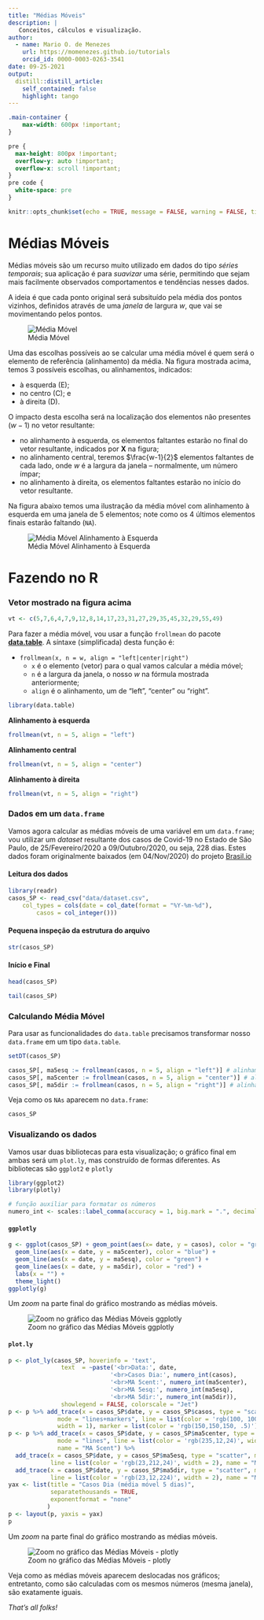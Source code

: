 ```yaml
---
title: "Médias Móveis"
description: |
   Conceitos, cálculos e visualização.
author:
  - name: Mario O. de Menezes
    url: https://momenezes.github.io/tutorials
    orcid_id: 0000-0003-0263-3541
date: 09-25-2021
output:
  distill::distill_article:
    self_contained: false
    highlight: tango
---
```


```css
.main-container {
    max-width: 600px !important;
}

pre {
  max-height: 800px !important;
  overflow-y: auto !important;
  overflow-x: scroll !important;
}
pre code {
  white-space: pre
}
```

```r
knitr::opts_chunk$set(echo = TRUE, message = FALSE, warning = FALSE, tidy = TRUE, R.options = list(width = 60))
```

# Médias Móveis

Médias móveis são um recurso muito utilizado em dados do tipo *séries temporais*; sua aplicação é para _suavizar_ uma série, permitindo que sejam mais facilmente observados comportamentos e tendências nesses dados.

A ideia é que cada ponto original será subsituído pela média dos pontos vizinhos, definidos através de uma _janela_ de largura $w$, que vai se movimentando pelos pontos. 

![Média Móvel](figures/ilustracao_media_movel.png)

Uma das escolhas possíveis ao se calcular uma média móvel é quem será o elemento de referência (alinhamento) da média. Na figura mostrada acima, temos 3 possíveis escolhas, ou alinhamentos, indicados:

- à esquerda (E);
- no centro (C); e
- à direita (D).

O impacto desta escolha será na localização dos elementos não presentes ($w-1$) no vetor resultante:

- no alinhamento à esquerda, os elementos faltantes estarão no final do vetor resultante, indicados por **X** na figura;
- no alinhamento central, teremos $\frac{w-1}{2}$ elementos faltantes de cada lado, onde $w$ é a largura da janela -- normalmente, um número ímpar;
- no alinhamento à direita, os elementos faltantes estarão no início do vetor resultante.

Na figura abaixo temos uma ilustração da média móvel com alinhamento à esquerda em uma janela de 5 elementos; note como os 4 últimos elementos finais estarão faltando (`NA`).

![Média Móvel Alinhamento à Esquerda](figures/ilustracao_media_movel_esq.png)

# Fazendo no **R**

### Vetor mostrado na figura acima

```r
vt <- c(5,7,6,4,7,9,12,8,14,17,23,31,27,29,35,45,32,29,55,49)
```

Para fazer a média móvel, vou usar a função `frollmean` do pacote [**data.table**](https://cran.r-project.org/web/packages/data.table/index.html). A síntaxe (simplificada) desta função é:

- `frollmean(x, n = w, align = "left|center|right")`
    * `x` é o elemento (vetor) para o qual vamos calcular a média móvel;
    * `n` é a largura da janela, o nosso $w$ na fórmula mostrada anteriormente;
    * `align` é o alinhamento, um de "left", "center" ou "right".

```r
library(data.table)
```

**Alinhamento à esquerda**

```r
frollmean(vt, n = 5, align = "left")
```

**Alinhamento central**

```r
frollmean(vt, n = 5, align = "center")
```

**Alinhamento à direita**

```r
frollmean(vt, n = 5, align = "right")
```

### Dados em um `data.frame`

Vamos agora calcular as médias móveis de uma variável em um `data.frame`; vou utilizar um _dataset_ resultante dos casos de Covid-19 no Estado de São Paulo, de 25/Fevereiro/2020 a 09/Outubro/2020, ou seja, 228 dias. Estes dados foram originalmente baixados (em 04/Nov/2020) do projeto [Brasil.io](https://brasil.io/)

#### Leitura dos dados
```r
library(readr)
casos_SP <- read_csv("data/dataset.csv", 
    col_types = cols(date = col_date(format = "%Y-%m-%d"), 
        casos = col_integer()))
```

#### Pequena inspeção da estrutura do arquivo

```r
str(casos_SP)
```

#### Início e Final

```r
head(casos_SP)
```


```r
tail(casos_SP)
```


### Calculando Média Móvel

Para usar as funcionalidades do `data.table` precisamos transformar nosso `data.frame` em um tipo `data.table`.

```r
setDT(casos_SP)
```

```r
casos_SP[, ma5esq := frollmean(casos, n = 5, align = "left")] # alinhamento à esquerda
casos_SP[, ma5center := frollmean(casos, n = 5, align = "center")] # alinhamento central
casos_SP[, ma5dir := frollmean(casos, n = 5, align = "right")] # alinhamento à direita
```

Veja como os `NAs` aparecem no `data.frame`:

```r
casos_SP
```

### Visualizando os dados

Vamos usar duas bibliotecas para esta visualização; o gráfico final em ambas será um `plot.ly`, mas construído de formas diferentes. As bibliotecas são `ggplot2` e `plotly`


```r
library(ggplot2)
library(plotly)
```

```r
# função auxiliar para formatar os números
numero_int <- scales::label_comma(accuracy = 1, big.mark = ".", decimal.mark = ",")
```


#### `ggplotly`

```r
g <- ggplot(casos_SP) + geom_point(aes(x= date, y = casos), color = "gray") + 
  geom_line(aes(x = date, y = ma5center), color = "blue") +
  geom_line(aes(x = date, y = ma5esq), color = "green") +
  geom_line(aes(x = date, y = ma5dir), color = "red") +
  labs(x = "") +
  theme_light()
ggplotly(g)
```

Um _zoom_ na parte final do gráfico mostrando as médias móveis.

![Zoom no gráfico das Médias Móveis ggplotly](figures/zoom_ggplotly_medmovs.png)


#### `plot.ly`

```r
p <- plot_ly(casos_SP, hoverinfo = 'text', 
               text  = ~paste('<br>Data:', date,
                             '<br>Casos Dia:', numero_int(casos),
                             '<br>MA 5cent:', numero_int(ma5center),
                             '<br>MA 5esq:', numero_int(ma5esq),
                             '<br>MA 5dir:', numero_int(ma5dir)),  
               showlegend = FALSE, colorscale = "Jet")
p <- p %>% add_trace(x = casos_SP$date, y = casos_SP$casos, type = "scatter", 
              mode = "lines+markers", line = list(color = 'rgb(100, 100, 100)', 
              width = 1), marker = list(color = 'rgb(150,150,150, .5)'), name = "Casos")
p <- p %>% add_trace(x = casos_SP$date, y = casos_SP$ma5center, type = "scatter", 
              mode = "lines", line = list(color = 'rgb(235,12,24)', width = 2), 
              name = "MA 5cent") %>% 
  add_trace(x = casos_SP$date, y = casos_SP$ma5esq, type = "scatter", mode = "lines", 
            line = list(color = 'rgb(23,212,24)', width = 2), name = "MA 5esq") %>% 
  add_trace(x = casos_SP$date, y = casos_SP$ma5dir, type = "scatter", mode = "lines", 
            line = list(color = 'rgb(23,12,224)', width = 2), name = "MA 5dir") 
yax <- list(title = "Casos Dia (média móvel 5 dias)",
            separatethousands = TRUE,
            exponentformat = "none"
           )
p <- layout(p, yaxis = yax)
p
```

Um _zoom_ na parte final do gráfico mostrando as médias móveis.

![Zoom no gráfico das Médias Móveis - plotly](figures/zoom_plotly_medmovs.png)



Veja como as médias móveis aparecem deslocadas nos gráficos; entretanto, como são calculadas com os mesmos números (mesma janela), são exatamente iguais. 

_That's all folks!_




